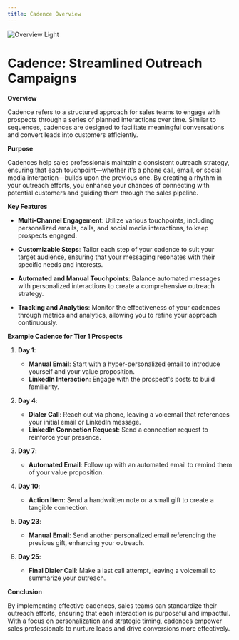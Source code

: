 ```yaml
---
title: Cadence Overview
---
```


<img
  className="block rounded-2xl shadow-lg"
  src="/images/cadence-overview-001.png"
  alt="Overview Light"
/>

# Cadence: Streamlined Outreach Campaigns

**Overview**

Cadence refers to a structured approach for sales teams to engage with prospects through a series of planned interactions over time. Similar to sequences, cadences are designed to facilitate meaningful conversations and convert leads into customers efficiently.

**Purpose**

Cadences help sales professionals maintain a consistent outreach strategy, ensuring that each touchpoint—whether it’s a phone call, email, or social media interaction—builds upon the previous one. By creating a rhythm in your outreach efforts, you enhance your chances of connecting with potential customers and guiding them through the sales pipeline.

**Key Features**

- **Multi-Channel Engagement**: Utilize various touchpoints, including personalized emails, calls, and social media interactions, to keep prospects engaged.
- **Customizable Steps**: Tailor each step of your cadence to suit your target audience, ensuring that your messaging resonates with their specific needs and interests.

- **Automated and Manual Touchpoints**: Balance automated messages with personalized interactions to create a comprehensive outreach strategy.

- **Tracking and Analytics**: Monitor the effectiveness of your cadences through metrics and analytics, allowing you to refine your approach continuously.

**Example Cadence for Tier 1 Prospects**

1. **Day 1**:

   - **Manual Email**: Start with a hyper-personalized email to introduce yourself and your value proposition.
   - **LinkedIn Interaction**: Engage with the prospect's posts to build familiarity.

2. **Day 4**:

   - **Dialer Call**: Reach out via phone, leaving a voicemail that references your initial email or LinkedIn message.
   - **LinkedIn Connection Request**: Send a connection request to reinforce your presence.

3. **Day 7**:

   - **Automated Email**: Follow up with an automated email to remind them of your value proposition.

4. **Day 10**:

   - **Action Item**: Send a handwritten note or a small gift to create a tangible connection.

5. **Day 23**:

   - **Manual Email**: Send another personalized email referencing the previous gift, enhancing your outreach.

6. **Day 25**:
   - **Final Dialer Call**: Make a last call attempt, leaving a voicemail to summarize your outreach.

**Conclusion**

By implementing effective cadences, sales teams can standardize their outreach efforts, ensuring that each interaction is purposeful and impactful. With a focus on personalization and strategic timing, cadences empower sales professionals to nurture leads and drive conversions more effectively.
